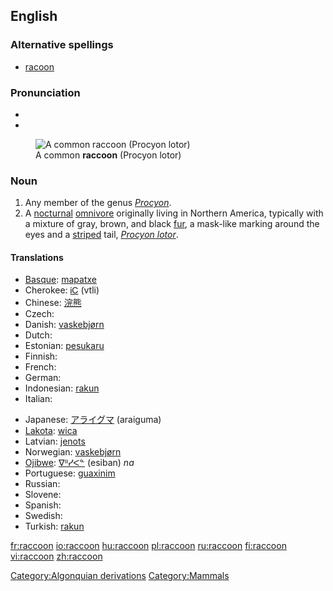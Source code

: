 ==English==
{{wikipedia}}

===Alternative spellings===
* [[racoon]]

{{rfe}}

===Pronunciation===
*{{IPA|ɹæˈkuwn}}
* {{rhymes|uːn}}

[[Image:Procyon lotor (Common raccoon).jpg|right|thumb|A common '''raccoon''' (Procyon lotor)]]
<!-- Isn't one image enough for a dictionary entry?
[[Image:Raccoon (Procyon lotor) 2.jpg|thumb|left|A close up of a common '''raccoon''' (Procyon lotor)]]
-->

===Noun===
{{en-noun}}

# Any member of the genus ''[[Procyon]]''.
# A [[nocturnal]] [[omnivore]] originally living in Northern America, typically with a mixture of gray, brown, and black [[fur]], a mask-like marking around the eyes and a [[striped]] tail, ''[[Procyon lotor]]''.

====Translations====
{{trans-top|nocturnal omnivore living in Northern America}}
* [[Basque]]: [[mapatxe]]
* Cherokee: [[ᎥᏟ]] (vtli)
* Chinese: [[浣熊]]
* Czech: {{t-|cs|mýval|m}}
* Danish: [[vaskebjørn]]
* Dutch: {{t+|nl|wasbeer|m}}
* Estonian: [[pesukaru]]
* Finnish: {{t-|fi|pesukarhu}}
* French: {{t+|fr|raton laveur|m}}
* German: {{t+|de|Waschbär|m}}
* Indonesian: [[rakun]]
* Italian: {{t+|it|procione|m}}
{{trans-mid}}
* Japanese: [[アライグマ]] (araiguma)
* [[Lakota]]: [[wica]]
* Latvian: [[jenots]]
* Norwegian: [[vaskebjørn]] {{m}}
* [[Ojibwe]]: [[ᐁᐦᓯᐸᓐ]] (esiban) ''na''
* Portuguese: [[guaxinim]] {{m}}
* Russian: {{t+|ru|енот|m|tr=jenót|sc=Cyrl}}
* Slovene: {{t+|sl|rakun|m}}
* Spanish: {{t+|es|mapache|m}}
* Swedish: {{t-|sv|tvättbjörn|c}}
* Turkish: [[rakun]]
{{trans-bottom}}

[[Category:Algonquian derivations]]
[[Category:Mammals]]

[[fr:raccoon]]
[[io:raccoon]]
[[hu:raccoon]]
[[pl:raccoon]]
[[ru:raccoon]]
[[fi:raccoon]]
[[vi:raccoon]]
[[zh:raccoon]]